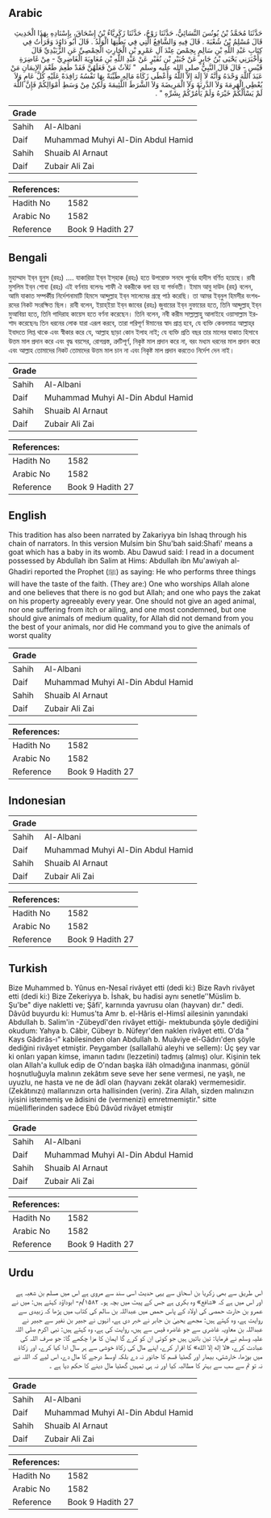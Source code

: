 ## Arabic


<div dir="rtl" lang="ar" style={{fontSize:'larger',backgroundColor:'#f8f9fa',padding:20}}>
حَدَّثَنَا مُحَمَّدُ بْنُ يُونُسَ النَّسَائِيُّ، حَدَّثَنَا رَوْحٌ، حَدَّثَنَا زَكَرِيَّاءُ بْنُ إِسْحَاقَ، بِإِسْنَادِهِ بِهَذَا الْحَدِيثِ قَالَ مُسْلِمُ بْنُ شُعْبَةَ ‏.‏ قَالَ فِيهِ وَالشَّافِعُ الَّتِي فِي بَطْنِهَا الْوَلَدُ ‏.‏ قَالَ أَبُو دَاوُدَ وَقَرَأْتُ فِي كِتَابِ عَبْدِ اللَّهِ بْنِ سَالِمٍ بِحِمْصَ عِنْدَ آلِ عَمْرِو بْنِ الْحَارِثِ الْحِمْصِيِّ عَنِ الزُّبَيْدِيِّ قَالَ وَأَخْبَرَنِي يَحْيَى بْنُ جَابِرٍ عَنْ جُبَيْرِ بْنِ نُفَيْرٍ عَنْ عَبْدِ اللَّهِ بْنِ مُعَاوِيَةَ الْغَاضِرِيِّ - مِنْ غَاضِرَةِ قَيْسٍ - قَالَ قَالَ النَّبِيُّ صلى الله عليه وسلم ‏ "‏ ثَلاَثٌ مَنْ فَعَلَهُنَّ فَقَدْ طَعِمَ طَعْمَ الإِيمَانِ مَنْ عَبَدَ اللَّهَ وَحْدَهُ وَأَنَّهُ لاَ إِلَهَ إِلاَّ اللَّهُ وَأَعْطَى زَكَاةَ مَالِهِ طَيِّبَةً بِهَا نَفْسُهُ رَافِدَةً عَلَيْهِ كُلَّ عَامٍ وَلاَ يُعْطِي الْهَرِمَةَ وَلاَ الدَّرِنَةَ وَلاَ الْمَرِيضَةَ وَلاَ الشَّرَطَ اللَّئِيمَةَ وَلَكِنْ مِنْ وَسَطِ أَمْوَالِكُمْ فَإِنَّ اللَّهَ لَمْ يَسْأَلْكُمْ خَيْرَهُ وَلَمْ يَأْمُرْكُمْ بِشَرِّهِ ‏"‏ ‏.‏
</div>
<div style={{backgroundColor:'#f8f9fa',padding:20, marginBottom: 10}}><table> <thead> <tr> <th>Grade</th> <th></th> </tr> </thead> <tbody> <tr><td>Sahih</td><td>Al-Albani</td></tr><tr><td>Daif</td><td>Muhammad Muhyi Al-Din Abdul Hamid</td></tr><tr><td>Sahih</td><td>Shuaib Al Arnaut</td></tr><tr><td>Daif</td><td>Zubair Ali Zai</td></tr></tbody></table><table> <thead> <tr> <th>References:</th> <th></th> </tr> </thead> <tbody><tr><td>Hadith No</td><td>1582</td></tr><tr><td>Arabic No</td><td>1582</td></tr><tr><td>Reference</td><td>Book 9 Hadith 27</td></tr></tbody></table></div>

## Bengali


<div dir="ltr" lang="bn" style={{fontSize:'larger',backgroundColor:'#f8f9fa',padding:20}}>
মুহাম্মাদ ইব্‌ন য়ূনুস (রহঃ) .... যাকারিয়া ইব্‌ন ইস্‌হাক (রহঃ) হতে উপরোক্ত সনদে পূর্বের হাদীস বর্ণিত হয়েছে। রাবী মুসলিম ইব্‌ন শোবা (রহঃ) এই বর্ণনায় বলেনঃ শাফী ঐ বকরীকে বলা হয় যা গর্ভবতী। ইমাম আবু দাউদ (রহ) বলেন, আমি যাকাত সম্পর্কীয় নির্দেশনামাটি হিমসে আব্দুল্লাহ ইব্‌ন সালেমের গ্রন্থে পাঠ করেছি। তা আমর ইব্‌নুল হিমসীর বংশধরদের নিকট সংরক্ষিত ছিল। রাবী বলেন, ইয়াহ্‌ইয়া ইব্‌ন জাবের (রহঃ) জুবায়ের ইব্‌ন নুফায়ের হতে, তিনি আব্দুল্লাহ্‌ ইব্‌ন মুআবিয়া হতে, তিনি গাদিরাহ কায়েস হতে বর্ণনা করেছেন। তিনি বলেন, নবী করীম সাল্লাল্লাহু আলাইহে ওয়াসাল্লাম ইরশাদ করেছেনঃ তিন ধরনের লোক যারা এরূপ করবে, তারা পরিপূর্ণ ঈমানের স্বাদ প্রাপ্ত হবে, যে ব্যক্তি কেবলমাত্র আল্লাহ্‌র ইবাদতে লিপ্ত থাকে এবং স্বীকার করে যে, আল্লাহ ছাড়া কোন ইলাহ নাই; যে ব্যক্তি প্রতি বছর তার মালের যাকাত হিসাবে উত্তম মাল প্রদান করে এবং বৃদ্ধ বয়সের, রোগগ্রস্ত, ত্রুটিপূর্ণ, নিকৃষ্ট মাল প্রদান করে না, বরং মধ্যম ধরনের মাল প্রদান করে এবং আল্লাহ তোমাদের নিকট তোমাদের উত্তম মাল চান না এবং নিকৃষ্ট মাল প্রদান করতেও নির্দেশ দেন নাই।
</div>
<div style={{backgroundColor:'#f8f9fa',padding:20, marginBottom: 10}}><table> <thead> <tr> <th>Grade</th> <th></th> </tr> </thead> <tbody> <tr><td>Sahih</td><td>Al-Albani</td></tr><tr><td>Daif</td><td>Muhammad Muhyi Al-Din Abdul Hamid</td></tr><tr><td>Sahih</td><td>Shuaib Al Arnaut</td></tr><tr><td>Daif</td><td>Zubair Ali Zai</td></tr></tbody></table><table> <thead> <tr> <th>References:</th> <th></th> </tr> </thead> <tbody><tr><td>Hadith No</td><td>1582</td></tr><tr><td>Arabic No</td><td>1582</td></tr><tr><td>Reference</td><td>Book 9 Hadith 27</td></tr></tbody></table></div>

## English


<div dir="ltr" lang="en" style={{fontSize:'larger',backgroundColor:'#f8f9fa',padding:20}}>
This tradition has also been narrated by Zakariyya bin Ishaq through his chain of narrators. In this version Mulsim bin Shu'bah said:Shafi' means a goat which has a baby in its womb. Abu Dawud said: I read in a document possessed by Abdullah ibn Salim at Hims: Abdullah ibn Mu'awiyah al-Ghadiri reported the Prophet (ﷺ) as saying: He who performs three things will have the taste of the faith. (They are:) One who worships Allah alone and one believes that there is no god but Allah; and one who pays the zakat on his property agreeably every year. One should not give an aged animal, nor one suffering from itch or ailing, and one most condemned, but one should give animals of medium quality, for Allah did not demand from you the best of your animals, nor did He command you to give the animals of worst quality
</div>
<div style={{backgroundColor:'#f8f9fa',padding:20, marginBottom: 10}}><table> <thead> <tr> <th>Grade</th> <th></th> </tr> </thead> <tbody> <tr><td>Sahih</td><td>Al-Albani</td></tr><tr><td>Daif</td><td>Muhammad Muhyi Al-Din Abdul Hamid</td></tr><tr><td>Sahih</td><td>Shuaib Al Arnaut</td></tr><tr><td>Daif</td><td>Zubair Ali Zai</td></tr></tbody></table><table> <thead> <tr> <th>References:</th> <th></th> </tr> </thead> <tbody><tr><td>Hadith No</td><td>1582</td></tr><tr><td>Arabic No</td><td>1582</td></tr><tr><td>Reference</td><td>Book 9 Hadith 27</td></tr></tbody></table></div>

## Indonesian


<div dir="ltr" lang="id" style={{fontSize:'larger',backgroundColor:'#f8f9fa',padding:20}}>

</div>
<div style={{backgroundColor:'#f8f9fa',padding:20, marginBottom: 10}}><table> <thead> <tr> <th>Grade</th> <th></th> </tr> </thead> <tbody> <tr><td>Sahih</td><td>Al-Albani</td></tr><tr><td>Daif</td><td>Muhammad Muhyi Al-Din Abdul Hamid</td></tr><tr><td>Sahih</td><td>Shuaib Al Arnaut</td></tr><tr><td>Daif</td><td>Zubair Ali Zai</td></tr></tbody></table><table> <thead> <tr> <th>References:</th> <th></th> </tr> </thead> <tbody><tr><td>Hadith No</td><td>1582</td></tr><tr><td>Arabic No</td><td>1582</td></tr><tr><td>Reference</td><td>Book 9 Hadith 27</td></tr></tbody></table></div>

## Turkish


<div dir="ltr" lang="tr" style={{fontSize:'larger',backgroundColor:'#f8f9fa',padding:20}}>
Bize Muhammed b. Yûnus en-Nesaî rivâyet etti (dedi ki:) Bize Ravh rivâyet etti (dedi ki:) Bize Zekeriyya b. İshak, bu hadisi aynı senetle’'Müslim b. Şu'be" diye nakletti ve; Şâfi', karnında yavrusu olan (hayvan) dır." dedi. Dâvûd buyurdu ki: Humus'ta Amr b. el-Hâris el-Himsî ailesinin yanındaki Abdullah b. Salim'in -Zübeydî'den rivâyet ettiği- mektubunda şöyle dediğini okudum: Yahya b. Câbir, Cübeyr b. Nüfeyr'den naklen rivâyet etti. O'da " Kays Gâdırâs-ı" kabilesinden olan Abdullah b. Muâviye el-Gâdırı'den şöyle dediğini rivâyet etmiştir. Peygamber (sallallahü aleyhi ve sellem): Üç şey var ki onları yapan kimse, imanın tadını (lezzetini) tadmış (almış) olur. Kişinin tek olan Allah'a kulluk edip de O'ndan başka ilâh olmadığına inanması, gönül hoşnutluğuyla malının zekâtım seve seve her sene vermesi, ne yaşlı, ne uyuzlu, ne hasta ve ne de âdî olan (hayvanı zekât olarak) vermemesidir. (Zekâtınızı) mallarınızın orta hallisinden (verin). Zira Allah, sizden malınızın iyisini istememiş ve âdisini de (vermenizi) emretmemiştir." sitte müelliflerinden sadece Ebû Dâvûd rivâyet etmiştir
</div>
<div style={{backgroundColor:'#f8f9fa',padding:20, marginBottom: 10}}><table> <thead> <tr> <th>Grade</th> <th></th> </tr> </thead> <tbody> <tr><td>Sahih</td><td>Al-Albani</td></tr><tr><td>Daif</td><td>Muhammad Muhyi Al-Din Abdul Hamid</td></tr><tr><td>Sahih</td><td>Shuaib Al Arnaut</td></tr><tr><td>Daif</td><td>Zubair Ali Zai</td></tr></tbody></table><table> <thead> <tr> <th>References:</th> <th></th> </tr> </thead> <tbody><tr><td>Hadith No</td><td>1582</td></tr><tr><td>Arabic No</td><td>1582</td></tr><tr><td>Reference</td><td>Book 9 Hadith 27</td></tr></tbody></table></div>

## Urdu


<div dir="rtl" lang="ur" style={{fontSize:'larger',backgroundColor:'#f8f9fa',padding:20}}>
اس طریق سے بھی زکریا بن اسحاق سے یہی حدیث اسی سند سے مروی ہے اس میں مسلم بن شعبہ ہے اور اس میں ہے کہ «شافع» وہ بکری ہے جس کے پیٹ میں بچہ ہو۔ ۱۵۸۲/م- ابوداؤد کہتے ہیں: میں نے عمرو بن حارث حمصی کی اولاد کے پاس حمص میں عبداللہ بن سالم کی کتاب میں پڑھا کہ زبیدی سے روایت ہے، وہ کہتے ہیں: مجھے یحییٰ بن جابر نے خبر دی ہے، انہوں نے جبیر بن نفیر سے جبیر نے عبداللہ بن معاویہ غاضری سے جو غاضرہ قیس سے ہیں، روایت کی ہے، وہ کہتے ہیں: نبی اکرم صلی اللہ علیہ وسلم نے فرمایا: تین باتیں ہیں جو کوئی ان کو کرے گا ایمان کا مزا چکھے گا: جو صرف اللہ کی عبادت کرے، «لا إله إلا الله» کا اقرار کرے، اپنے مال کی زکاۃ خوشی سے ہر سال ادا کیا کرے، اور زکاۃ میں بوڑھا، خارشتی، بیمار اور گھٹیا قسم کا جانور نہ دے بلکہ اوسط درجے کا مال دے، اس لیے کہ اللہ نے نہ تو تم سے سب سے بہتر کا مطالبہ کیا اور نہ ہی تمہیں گھٹیا مال دینے کا حکم دیا ہے ۔
</div>
<div style={{backgroundColor:'#f8f9fa',padding:20, marginBottom: 10}}><table> <thead> <tr> <th>Grade</th> <th></th> </tr> </thead> <tbody> <tr><td>Sahih</td><td>Al-Albani</td></tr><tr><td>Daif</td><td>Muhammad Muhyi Al-Din Abdul Hamid</td></tr><tr><td>Sahih</td><td>Shuaib Al Arnaut</td></tr><tr><td>Daif</td><td>Zubair Ali Zai</td></tr></tbody></table><table> <thead> <tr> <th>References:</th> <th></th> </tr> </thead> <tbody><tr><td>Hadith No</td><td>1582</td></tr><tr><td>Arabic No</td><td>1582</td></tr><tr><td>Reference</td><td>Book 9 Hadith 27</td></tr></tbody></table></div>
